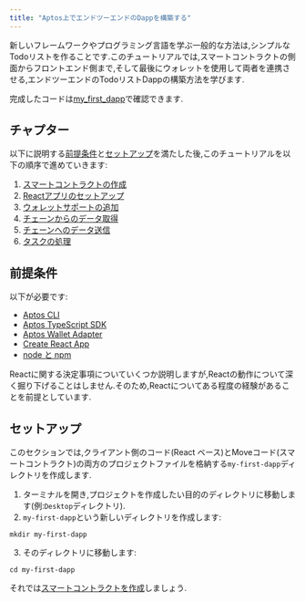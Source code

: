 ```yaml
---
title: "Aptos上でエンドツーエンドのDappを構築する"
---
```








新しいフレームワークやプログラミング言語を学ぶ一般的な方法は,シンプルなTodoリストを作ることです.このチュートリアルでは,スマートコントラクトの側面からフロントエンド側まで,そして最後にウォレットを使用して両者を連携させる,エンドツーエンドのTodoリストDappの構築方法を学びます.

完成したコードは[my_first_dapp](https://github.com/aptos-labs/aptos-core/tree/main/aptos-move/move-examples/my_first_dapp)で確認できます.

## チャプター

以下に説明する[前提条件](#prerequisites)と[セットアップ](#setup)を満たした後,このチュートリアルを以下の順序で進めていきます:

1. [スマートコントラクトの作成](/ja/build/guides/build-e2e-dapp/1-create-smart-contract)
2. [Reactアプリのセットアップ](/ja/build/guides/build-e2e-dapp/2-set-up-react-app)
3. [ウォレットサポートの追加](/ja/build/guides/build-e2e-dapp/3-add-wallet-support)
4. [チェーンからのデータ取得](/ja/build/guides/build-e2e-dapp/4-fetch-data-from-chain)
5. [チェーンへのデータ送信](/ja/build/guides/build-e2e-dapp/5-submit-data-to-chain)
6. [タスクの処理](/ja/build/guides/build-e2e-dapp/6-handle-tasks)

## 前提条件

以下が必要です:

- [Aptos CLI](/ja/build/cli)
- [Aptos TypeScript SDK](/ja/build/sdks/ts-sdk)
- [Aptos Wallet Adapter](/ja/build/sdks/wallet-adapter)
- [Create React App](https://create-react-app.dev/)
- [node と npm](https://nodejs.org/en/)

Reactに関する決定事項についていくつか説明しますが,Reactの動作について深く掘り下げることはしません.そのため,Reactについてある程度の経験があることを前提としています.

## セットアップ

このセクションでは,クライアント側のコード(React ベース)とMoveコード(スマートコントラクト)の両方のプロジェクトファイルを格納する`my-first-dapp`ディレクトリを作成します.

1. ターミナルを開き,プロジェクトを作成したい目的のディレクトリに移動します(例:`Desktop`ディレクトリ).
2. `my-first-dapp`という新しいディレクトリを作成します:

```shellscript filename="Terminal"
mkdir my-first-dapp
```

3. そのディレクトリに移動します:

```shellscript filename="Terminal"
cd my-first-dapp
```

それでは[スマートコントラクトを作成](/ja/build/guides/build-e2e-dapp/1-create-smart-contract)しましょう.
